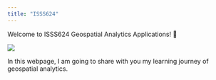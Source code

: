 ```yaml
---
title: "ISSS624"
---
```


Welcome to ISSS624 Geospatial Analytics Applications! 🌻

![](intro_map.jpeg){fig-align="center"}

In this webpage, I am going to share with you my learning journey of geospatial analytics.
